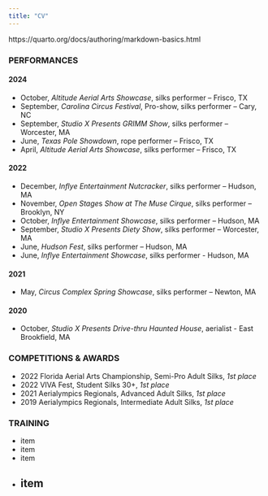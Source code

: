 ```yaml
---
title: "CV"
---
```


https://quarto.org/docs/authoring/markdown-basics.html

### PERFORMANCES

#### 2024
*    October, *Altitude* *Aerial* *Arts* *Showcase*, silks performer – Frisco, TX
*    September, *Carolina* *Circus* *Festival*, Pro-show, silks performer – Cary, NC
*    September, *Studio* *X* *Presents* *GRIMM* *Show*, silks performer – Worcester, MA
*    June, *Texas* *Pole* *Showdown*, rope performer – Frisco, TX
*    April, *Altitude* *Aerial* *Arts* *Showcase*, silks performer – Frisco, TX

#### 2022
*    December, *Inflye* *Entertainment* *Nutcracker*, silks performer – Hudson, MA
*    November, *Open* *Stage*s *Show* *at* *The* *Muse* *Cirque*, silks performer – Brooklyn, NY
*    October, *Inflye* *Entertainment* *Showcase*, silks performer – Hudson, MA
*    September, *Studio* *X* *Presents* *Diety* *Show*, silks performer – Worcester, MA
*    June, *Hudson* *Fest*, silks performer – Hudson, MA
*    June, *Inflye* *Entertainment* *Showcase*, silks performer - Hudson, MA

#### 2021
*    May, *Circus* *Complex* *Spring* *Showcase*, silks performer – Newton, MA

#### 2020
*    October, *Studio* *X* *Presents* *Drive-thru* *Haunted* *House*, aerialist - East Brookfield, MA 


### COMPETITIONS & AWARDS
*    2022 Florida Aerial Arts Championship, Semi-Pro Adult Silks, *1st* *place* 
*    2022 VIVA Fest, Student Silks 30+, *1st* *place* 
*    2021 Aerialympics Regionals, Advanced Adult Silks, *1st* *place* 
*    2019 Aerialympics Regionals, Intermediate Adult Silks, *1st* *place* 

### TRAINING
*    item
*    item
*    item
*    item
---
